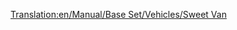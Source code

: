 [[Translation:en/Manual/Base Set/Vehicles/Sweet Van]]

{{nl/Wagons|Naam=Snoepwagon
|Afbeelding=[[File:en/Sweetvan.png]]
|NormaalKosten=£1,060 ($2,120)
|NormaalGewicht=21 / 28 t
|NormaalCapaciteit=25 zakken snoep
|MonoKosten="
|MonoGewicht=21 / 30 t
|MonoCapaciteit=30 zakken snoep
|MagKosten="
|MagGewicht=21 / 31 t
|MagCapaciteit=32 zakken snoep
|Omschrijving=Er is nog geen omschrijving toegevoegd.
}}